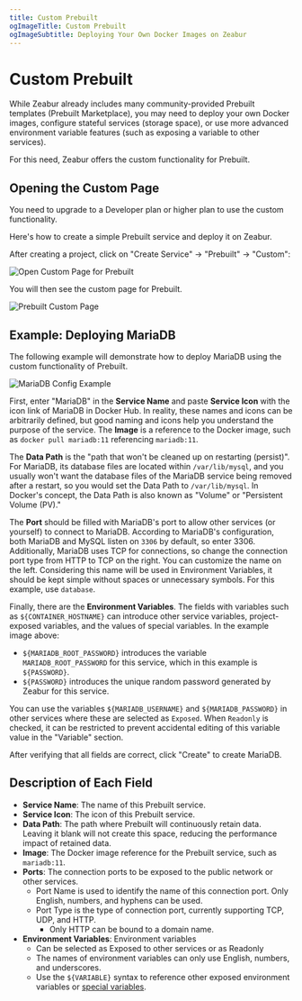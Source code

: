 ```yaml
---
title: Custom Prebuilt
ogImageTitle: Custom Prebuilt
ogImageSubtitle: Deploying Your Own Docker Images on Zeabur
---
```



<WorkingInProgress />

# Custom Prebuilt

While Zeabur already includes many community-provided Prebuilt templates (Prebuilt Marketplace), you may need to deploy your own Docker images, configure stateful services (storage space), or use more advanced environment variable features (such as exposing a variable to other services).

For this need, Zeabur offers the custom functionality for Prebuilt.

## Opening the Custom Page

<Callout>
    You need to upgrade to a Developer plan or higher plan to use the custom functionality.
</Callout>

Here's how to create a simple Prebuilt service and deploy it on Zeabur.

After creating a project, click on "Create Service" → "Prebuilt" → "Custom":

![Open Custom Page for Prebuilt](/deploy/customize-prebuilt/open-customize.png)

You will then see the custom page for Prebuilt.

![Prebuilt Custom Page](/deploy/customize-prebuilt/prebuilt-config-page.png)

## Example: Deploying MariaDB

The following example will demonstrate how to deploy MariaDB using the custom functionality of Prebuilt.

![MariaDB Config Example](/deploy/customize-prebuilt/mariadb-config-example.png)

First, enter "MariaDB" in the **Service Name** and paste **Service Icon** with the icon link of MariaDB in Docker Hub. In reality, these names and icons can be arbitrarily defined, but good naming and icons help you understand the purpose of the service. The **Image** is a reference to the Docker image, such as `docker pull mariadb:11` referencing `mariadb:11`.

The **Data Path** is the "path that won't be cleaned up on restarting (persist)". For MariaDB, its database files are located within `/var/lib/mysql`, and you usually won't want the database files of the MariaDB service being removed after a restart, so you would set the Data Path to `/var/lib/mysql`. In Docker's concept, the Data Path is also known as "Volume" or "Persistent Volume (PV)."

The **Port** should be filled with MariaDB's port to allow other services (or yourself) to connect to MariaDB. According to MariaDB's configuration, both MariaDB and MySQL listen on `3306` by default, so enter 3306. Additionally, MariaDB uses TCP for connections, so change the connection port type from HTTP to TCP on the right. You can customize the name on the left. Considering this name will be used in Environment Variables, it should be kept simple without spaces or unnecessary symbols. For this example, use `database`.

Finally, there are the **Environment Variables**. The fields with variables such as `${CONTAINER_HOSTNAME}` can introduce other service variables, project-exposed variables, and the values of special variables. In the example image above:

- `${MARIADB_ROOT_PASSWORD}` introduces the variable `MARIADB_ROOT_PASSWORD` for this service, which in this example is `${PASSWORD}`.
- `${PASSWORD}` introduces the unique random password generated by Zeabur for this service.

You can use the variables `${MARIADB_USERNAME}` and `${MARIADB_PASSWORD}` in other services where these are selected as `Exposed`. When `Readonly` is checked, it can be restricted to prevent accidental editing of this variable value in the "Variable" section.

After verifying that all fields are correct, click "Create" to create MariaDB.

## Description of Each Field

- **Service Name**: The name of this Prebuilt service.
- **Service Icon**: The icon of this Prebuilt service.
- **Data Path**: The path where Prebuilt will continuously retain data. Leaving it blank will not create this space, reducing the performance impact of retained data.
- **Image**: The Docker image reference for the Prebuilt service, such as `mariadb:11`.
- **Ports**: The connection ports to be exposed to the public network or other services.
    - Port Name is used to identify the name of this connection port. Only English, numbers, and hyphens can be used.
    - Port Type is the type of connection port, currently supporting TCP, UDP, and HTTP.
        - Only HTTP can be bound to a domain name.
- **Environment Variables**: Environment variables
    - Can be selected as Exposed to other services or as Readonly
    - The names of environment variables can only use English, numbers, and underscores.
    - Use the `${VARIABLE}` syntax to reference other exposed environment variables or [special variables](./special-variables).
